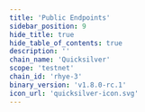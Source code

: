 ```yaml
---
title: 'Public Endpoints'
sidebar_position: 9
hide_title: true
hide_table_of_contents: true
description: ''
chain_name: 'Quicksilver'
scope: 'testnet'
chain_id: 'rhye-3'
binary_version: 'v1.8.0-rc.1'
icon_url: 'quicksilver-icon.svg'
---
```



<PageTitle
  iconUrl="img/quicksilver-icon.svg"
  title="Quicksilver Public Endpoints"
  chainId="rhye-3"
  version="v1.8.0-rc.1"
/>

<PublicEndpoints chainId="rhye-3" />